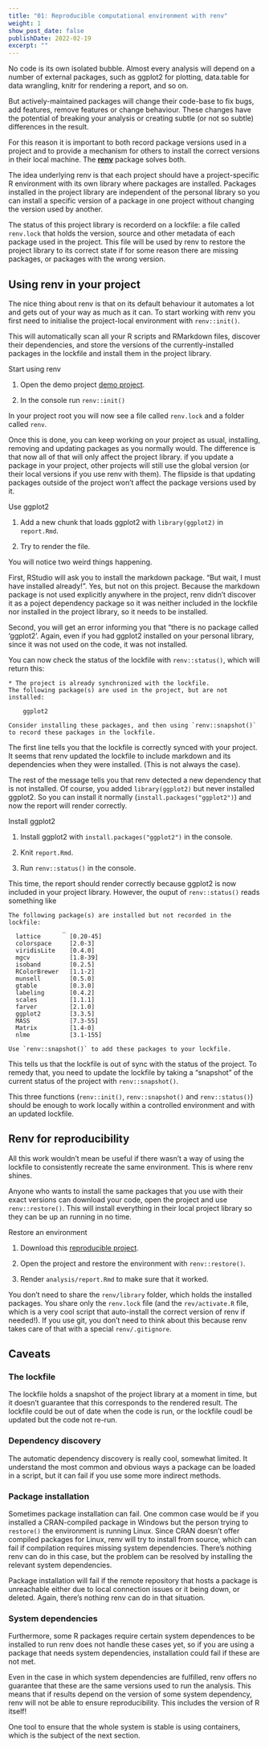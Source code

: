 ```yaml
---
title: "01: Reproducible computational environment with renv"
weight: 1
show_post_date: false
publishDate: 2022-02-19
excerpt: ""
---
```


No code is its own isolated bubble.
Almost every analysis will depend on a number of external packages, such as ggplot2 for plotting, data.table for data wrangling, knitr for rendering a report, and so on.

But actively-maintained packages will change their code-base to fix bugs, add features, remove features or change behaviour.
These changes have the potential of breaking your analysis or creating subtle (or not so subtle) differences in the result.

For this reason it is important to both record package versions used in a project and to provide a mechanism for others to install the correct versions in their local machine.
The [**renv**](https://rstudio.github.io/renv/index.html) package solves both.

The idea underlying renv is that each project should have a project-specific R environment with its own library where packages are installed. 
Packages installed in the project library are independent of the personal library so you can install a specific version of a package in one project without changing the version used by another. 

The status of this project library is recorderd on a lockfile: a file called `renv.lock` that holds the version, source and other metadata of each package used in the project. 
This file will be used by renv to restore the project library to its correct state if for some reason there are missing packages, or packages with the wrong version.

## Using renv in your project

The nice thing about renv is that on its default behaviour it automates a lot and gets out of your way as much as it can. 
To start working with renv you first need to initialise the project-local environment with `renv::init()`. 

This will automatically scan all your R scripts and RMarkdown files, discover their dependencies, and store the versions of the currently-installed packages in the lockfile and install them in the project library. 

::: activity

Start using renv

1. Open the demo project [demo project](/reproducibility-with-r/demo_project.zip). 

2. In the console run `renv::init()`

:::

In your project root you will now see a file called `renv.lock` and a folder called `renv`. 

Once this is done, you can keep working on your project as usual, installing, removing and updating packages as you normally would. 
The difference is that now all of that will only affect the project library. 
if you update a package in your project, other projects will still use the global version (or their local versions if you use renv with them). 
The flipside is that updating packages outside of the project won't affect the package versions used by it. 


::: activity

Use ggplot2

1. Add a new chunk that loads ggplot2 with `library(ggplot2)` in `report.Rmd`.

2. Try to render the file. 

::: 

You will notice two weird things happening. 

First, RStudio will ask you to install the markdown package.
"But wait, I must have installed already!". 
Yes, but not on this project. 
Because the markdown package is not used explicitly anywhere in the project, renv didn't discover it as a poject dependency package so it was neither included in the lockfile nor installed in the project library, so it needs to be installed. 

Second, you will get an error informing you that "there is no package called 'ggplot2'. 
Again, even if you had ggplot2 installed on your personal library, since it was not used on the code, it was not installed. 

You can now check the status of the lockfile with `renv::status()`, which will return this:

```
* The project is already synchronized with the lockfile.
The following package(s) are used in the project, but are not installed:

	ggplot2

Consider installing these packages, and then using `renv::snapshot()`
to record these packages in the lockfile.
```

The first line tells you that the lockfile is correctly synced with your project. 
It seems that renv updated the lockfile to include markdown and its dependencies when they were installed. 
(This is not always the case). 

The rest of the message tells you that renv detected a new dependency that is not installed. 
Of course, you added `library(ggplot2)` but never installed ggplot2. 
So you can install it normally (`install.packages("ggplot2")`) and now the report will render correctly. 

::: instructions

Install ggplot2

1. Install ggplot2 with `install.packages("ggplot2")` in the console. 

2. Knit `report.Rmd`.

3. Run `renv::status()` in the console. 


::: 


This time, the report should render correctly because ggplot2 is now included in your project library. 
However, the ouput of `renv::status()` reads something like

```
The following package(s) are installed but not recorded in the lockfile:
               _
  lattice        [0.20-45]
  colorspace     [2.0-3]
  viridisLite    [0.4.0]
  mgcv           [1.8-39]
  isoband        [0.2.5]
  RColorBrewer   [1.1-2]
  munsell        [0.5.0]
  gtable         [0.3.0]
  labeling       [0.4.2]
  scales         [1.1.1]
  farver         [2.1.0]
  ggplot2        [3.3.5]
  MASS           [7.3-55]
  Matrix         [1.4-0]
  nlme           [3.1-155]

Use `renv::snapshot()` to add these packages to your lockfile.
```

This tells us that the lockfile is out of sync with the status of the project. 
To remedy that, you need to update the lockfile by taking a "snapshot" of the current status of the project with `renv::snapshot()`. 

This three functions (`renv::init()`, `renv::snapshot()` and `renv::status()`) should be enough to work locally within a controlled environment and with an updated lockfile. 

## Renv for reproducibility

All this work wouldn't mean be useful if there wasn't a way of using the lockfile to  consistently recreate the same environment. 
This is where renv shines. 

Anyone who wants to install the same packages that you use with their exact versions can download your code, open the project and use `renv::restore()`. 
This will install everything in their local project library so they can be up an running in no time. 



::: instructions

Restore an environment 


1. Download this [reproducible project](/reproducibility-with-r/reproducible_project.zip). 

2. Open the project and restore the environment with `renv::restore()`.

3. Render `analysis/report.Rmd` to make sure that it worked.

:::

::: notes

You don't need to share the `renv/library` folder, which holds the installed packages.
You share only the `renv.lock` file (and the `rev/activate.R` file, which is a very cool script that auto-install the correct version of renv if needed!). 
If you use git, you don't need to think about this because renv takes care of that with a special `renv/.gitignore`.

:::


## Caveats


### The lockfile

The lockfile holds a snapshot of the project library at a moment in time, but it doesn't guarantee that this corresponds to the rendered result. 
The lockfile could be out of date when the code is run, or the lockfile coudl be updated but the code not re-run.

### Dependency discovery

The automatic dependency discovery is really cool, somewhat limited. 
It understand the most common and obvious ways a package can be loaded in a script, but it can fail if you use some more indirect methods. 

### Package installation 

Sometimes package installation can fail. 
One common case would be if you installed a CRAN-compiled package in Windows but the person trying to `restore()` the environment is running Linux. 
Since CRAN doesn't offer compiled packages for Linux, renv will try to install from source, which can fail if compilation requires missing system dependencies. 
There's nothing renv can do in this case, but the problem can be resolved by installing the relevant system dependencies. 

Package installation will fail if the remote repository that hosts a package is unreachable either due to local connection issues or it being down, or deleted. 
Again, there's nothing renv can do in that situation. 

### System dependencies

Furthermore, some R packages require certain system dependences to be installed to run
renv does not handle these cases yet, so if you are using a package that needs system dependencies, installation could fail if these are not met. 

Even in the case in which system dependencies are fulfilled, renv offers no guarantee that these are the same versions used to run the analysis. 
This means that if results depend on the version of some system dependency, renv will not be able to ensure reproducibility. 
This includes the version of R itself!

One tool to ensure that the whole system is stable is using containers, which is the subject of the next section. 


